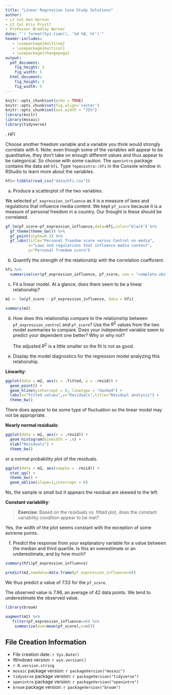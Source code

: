 ```yaml
---
title: "Linear Regression Case Study Solutions"
author:
- Lt Col Ken Horton
- Lt Col Kris Pruitt
- Professor Bradley Warner
date: "`r format(Sys.time(), '%d %B, %Y')`"
header-includes:
   - \usepackage{multirow}
   - \usepackage{multicol}
   - \usepackage{changepage}
output: 
  pdf_document:
    fig_height: 3
    fig_width: 5
  html_document:
    fig_height: 3
    fig_width: 5
---
```



```r
knitr::opts_chunk$set(echo = TRUE)
knitr::opts_chunk$set(fig.align='center')
knitr::opts_chunk$set(out.width = "75%")
library(knitr)
library(mosaic)
library(tidyverse)
```

\newcommand{\E}{\mbox{E}}
\newcommand{\Var}{\mbox{Var}}
\newcommand{\Cov}{\mbox{Cov}}
\newcommand{\Prob}{\mbox{P}}
\newcommand*\diff{\mathop{}\!\mathrm{d}}

\indent 1. HFI   

Choose another freedom variable and a variable you think would strongly correlate with it. Note: even though some of the variables will appear to be quantitative, they don't take on enough different values and thus appear to be categorical. So choose with some caution. The `openintro` package contains the data set `hfi`. Type `?openintro::hfi` in the Console window in RStudio to learn more about the variables. 
    

```r
hfi<-tibble(read_csv("data/hfi.csv"))
```    
    
a. Produce a scatterplot of the two variables.  

We selected `pf_expression_influence` as it is a measure of laws and regulations that influence media content. We kept `pf_score` because it is a measure of personal freedom in a country. Our thought is these should be correlated.


```r
gf_lm(pf_score~pf_expression_influence,data=hfi,color="black") %>%
  gf_theme(theme_bw()) %>%
  gf_point(alpha=0.3) %>%
  gf_labs(title="Personal freedom score versus Control on media",
          x="Laws and regulations that influence media content",
          y="Personal freedom score")
```


b. Quantify the strength of the relationship with the correlation coefficient.

```r
hfi %>%
  summarise(cor(pf_expression_influence, pf_score, use = "complete.obs"))
```

c. Fit a linear model. At a glance, does there seem to be a linear relationship?

```r
m2 <- lm(pf_score ~ pf_expression_influence, data = hfi)
```


```r
summary(m2)
```


d. How does this relationship compare to the relationship between 
    `pf_expression_control` and `pf_score`? Use the $R^2$ values from the two 
    model summaries to compare. Does your independent variable seem to predict
    your dependent one better? Why or why not?
    
    The adjusted $R^2$ is a little smaller so the fit is not as good.
    
e. Display the model diagnostics for the regression model analyzing this relationship.


**Linearity**: 

```r
ggplot(data = m2, aes(x = .fitted, y = .resid)) +
  geom_point() +
  geom_hline(yintercept = 0, linetype = "dashed") +
  labs(x="Fitted values",y="Residuals",title="Residual analysis") +
  theme_bw()
```

There does appear to be some type of fluctuation so the linear model may not be appropriate. 

**Nearly normal residuals**: 

```r
ggplot(data = m2, aes(x = .resid)) +
  geom_histogram(binwidth = .4) +
  xlab("Residuals") +
  theme_bw()
```

or a normal probability plot of the residuals.

```r
ggplot(data = m2, aes(sample = .resid)) +
  stat_qq() +
  theme_bw() +
  geom_abline(slope=1,intercept = 0)
```

No, the sample is small but it appears the residual are skewed to the left.

**Constant variability**:

> **Exercise**: 
Based on the residuals vs. fitted plot, does the constant variability condition 
    appear to be met?

Yes, the width of the plot seems constant with the exception of some extreme points.



f. Predict the response from your explanatory variable for a value between the median and third quartile. Is this an overestimate or an underestimate, and by how much? 

```r
summary(hfi$pf_expression_influence)
```


```r
predict(m2,newdata=data.frame(pf_expression_influence=6))
```
We thus predict a value of 7.53 for the `pf_score`.

The observed value is 7.96, an average of 42 data points. We tend to underestimate the observed value.


```r
library(broom)
```

```r
augment(m2) %>%
   filter(pf_expression_influence==6) %>%
    summarize(ave=mean(pf_score),n=n())
```




## File Creation Information 

  * File creation date: `r Sys.Date()`
  * Windows version: `r win.version()`
  * `r R.version.string`
  * `mosaic` package version: `r packageVersion("mosaic")`
  * `tidyverse` package version: `r packageVersion("tidyverse")`
  * `openintro` package version: `r packageVersion("openintro")`
  * `broom` package version: `r packageVersion("broom")`
 




